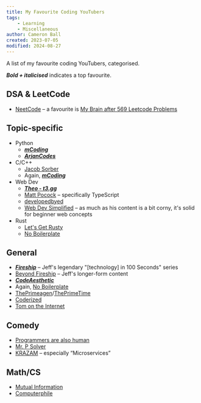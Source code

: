 ```yaml
---
title: My Favourite Coding YouTubers
tags:
    - Learning
    - Miscellaneous
author: Cameron Ball
created: 2023-07-05
modified: 2024-08-27
---
```


A list of my favourite coding YouTubers, categorised.

***Bold + italicised*** indicates a top favourite.

## DSA & LeetCode

- [NeetCode](https://www.youtube.com/@NeetCode) – a favourite is [My Brain after 569 Leetcode Problems](https://www.youtube.com/watch?v=8wysIxzqgPI)

## Topic-specific

- Python
  - [***mCoding***](https://www.youtube.com/@mCoding)
  - [***ArjanCodes***](https://www.youtube.com/@ArjanCodes)
- C/C++
  - [Jacob Sorber](https://www.youtube.com/@JacobSorber)
  - Again, [***mCoding***](https://www.youtube.com/@mCoding)
- Web Dev
  - [***Theo - t3․gg***](https://www.youtube.com/@t3dotgg)
  - [Matt Pocock](https://www.youtube.com/@mattpocockuk) – specifically TypeScript
  - [developedbyed](https://www.youtube.com/@developedbyed)
  - [Web Dev Simplified](https://www.youtube.com/@WebDevSimplified) – as much as his content is a bit corny, it's solid for beginner web concepts
- Rust
  - [Let's Get Rusty](https://www.youtube.com/@letsgetrusty)
  - [No Boilerplate](https://www.youtube.com/@NoBoilerplate)

## General

- [***Fireship***](https://www.youtube.com/@Fireship) – Jeff's legendary "\[technology] in 100 Seconds" series
- [Beyond Fireship](https://www.youtube.com/@beyondfireship) – Jeff's longer-form content
- [***CodeAesthetic***](https://www.youtube.com/@CodeAesthetic)
- Again, [No Boilerplate](https://www.youtube.com/@NoBoilerplate)
- [ThePrimeagen](https://www.youtube.com/@ThePrimeagen)/[ThePrimeTime](https://www.youtube.com/@ThePrimeTimeagen)
- [Coderized](https://youtube.com/@coderized?si=QbvEK8kpFjgxCEXZ)
- [Tom on the Internet](https://www.youtube.com/@tomontheinternet)

## Comedy

- [Programmers are also human](https://www.youtube.com/@programmersarealsohuman5909)
- [Mr. P Solver](https://www.youtube.com/playlist?list=PLkdGijFCNuVmu35l6EJxdvsvf7xj4EQVf)
- [KRAZAM](https://www.youtube.com/krazam) – especially “Microservices”

## Math/CS

- [Mutual Information](https://youtube.com/@Mutual_Information)
- [Computerphile](https://www.youtube.com/computerphile)
